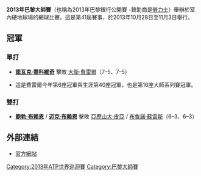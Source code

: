 {{TennisEventInfo|2013|巴黎大師賽|
|date=10月28日 - 11月3日
|edition=42屆
|category=[[ATP世界巡迴賽1000大師賽|ATP世界巡迴賽1000大師賽]]
|location=[[法國|法國]]，[[巴黎|巴黎]]
|surface=室內硬地
|champs={{flagicon|SRB}} [[諾瓦克·喬科維奇|諾瓦克·喬科維奇]]
|champd={{flagicon|USA}} [[鲍勃·布赖恩|鲍勃·布赖恩]] / {{flagicon|USA}} [[迈克·布赖恩|迈克·布赖恩]]
}}

'''2013年巴黎大師賽'''（也稱為2013年巴黎銀行公開賽 -贊助商是[[勞力士|勞力士]]）舉辦於室內硬地球場的網球比賽。這是第41屆賽事，於2013年10月28日至11月3日舉行。

==冠軍==
===單打===
{{main|2013年巴黎大師賽單打比賽}}
*{{flagicon|SRB}} '''[[諾瓦克·喬科維奇|諾瓦克·喬科維奇]]''' 擊敗 {{flagicon|ESP}} [[大衛·費雷爾|大衛·費雷爾]]（7–5、7–5）
*這是費雷爾今年第6座冠軍與生涯第40座冠軍，也是第16座大師系列賽冠軍。

===雙打===
{{main|2013年巴黎大師賽雙打比賽}}
*{{flagicon|USA}} '''[[鲍勃·布赖恩|鲍勃·布赖恩]]''' / {{flagicon|USA}} '''[[迈克·布赖恩|迈克·布赖恩]]''' 擊敗 {{flagicon|AUT}} [[亞歷山大·皮亞|亞歷山大·皮亞]] / {{flagicon|BRA}} [[布魯諾·蘇雷斯|布魯諾·蘇雷斯]]（6–3、6–3）

==外部連結==
*[http://www.bnpparibasmasters.org/ 官方網站]{{Wayback|url=http://www.bnpparibasmasters.org/ |date=20070809070212 }}

{{巴黎大師賽列表}}

[[Category:2013年ATP世界巡迴賽|Category:2013年ATP世界巡迴賽]]
[[Category:巴黎大師賽|Category:巴黎大師賽]]